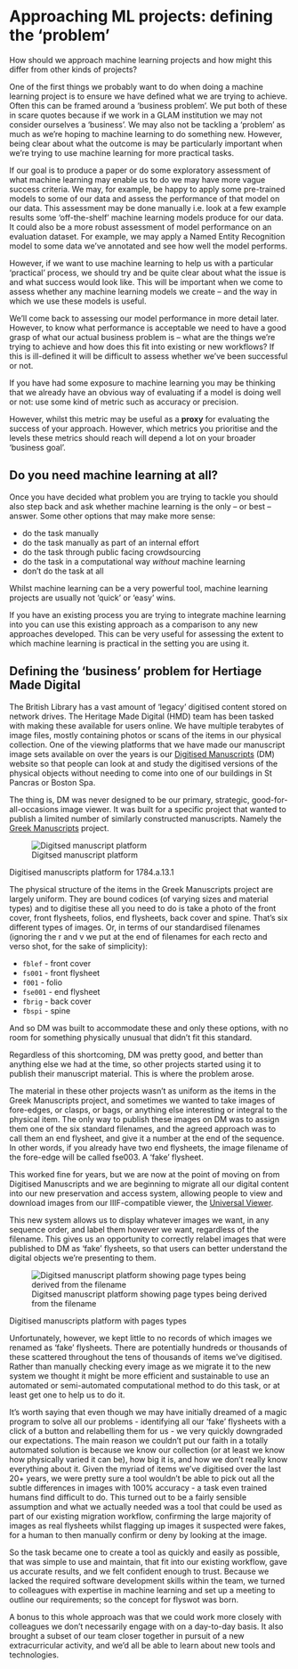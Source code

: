 
# Approaching ML projects: defining the 'problem'

How should we approach machine learning projects and how might this differ from other kinds of projects? 

One of the first things we probably want to do when doing a machine learning project is to ensure we have defined what we are trying to achieve. Often this can be framed around a 'business problem'. We put both of these in scare quotes because if we work in a GLAM institution we may not consider ourselves a 'business'. We may also not be tackling a 'problem' as much as we're hoping to machine learning to do something new. However, being clear about what the outcome is may be particularly important when we're trying to use machine learning for more practical tasks. 

If our goal is to produce a paper or do some exploratory assessment of what machine learning may enable us to do we may have more vague success criteria. We may, for example, be happy to apply some pre-trained models to some of our data and assess the performance of that model on our data. This assessment may be done manually i.e. look at a few example results some 'off-the-shelf' machine learning models produce for our data. It could also be a more robust assessment of model performance on an evaluation dataset. For example, we may apply a Named Entity Recognition model to some data we've annotated and see how well the model performs. 

However, if we want to use machine learning to help us with a particular 'practical' process, we should try and be quite clear about what the issue is and what success would look like. This will be important when we come to assess whether any machine learning models we create -- and the way in which we use these models is useful.

<!-- add link here to future section below-->

We'll come back to assessing our model performance in more detail later. However, to know what performance is acceptable we need to have a good grasp of what our actual business problem is -- what are the things we're trying to achieve and how does this fit into existing or new workflows? If this is ill-defined it will be difficult to assess whether we've been successful or not. 

:::{.callout-note}
If you have had some exposure to machine learning you may be thinking that we already have an obvious way of evaluating if a model is doing well or not: use some kind of metric such as accuracy or precision.

However, whilst this metric may be useful as a **proxy** for evaluating the success of your approach. However, which metrics you prioritise and the levels these metrics should reach will depend a lot on your broader 'business goal'. 
:::


## Do you need machine learning at all? 

Once you have decided what problem you are trying to tackle you should also step back and ask whether machine learning is the only -- or best -- answer. Some other options that may make more sense:

- do the task manually 
- do the task manually as part of an internal effort
- do the task through public facing crowdsourcing 
- do the task in a computational way *without* machine learning
- don't do the task at all 

Whilst machine learning can be a very powerful tool, machine learning projects are usually not 'quick' or 'easy' wins. 

If you have an existing process you are trying to integrate machine learning into you can use this existing approach as a comparison to any new approaches developed. This can be very useful for assessing the extent to which machine learning is practical in the setting you are using it.


## Defining the 'business' problem for Hertiage Made Digital

The British Library has a vast amount of 'legacy' digitised content
stored on network drives. The Heritage Made Digital (HMD) team has been
tasked with making these available for users online. We have multiple
terabytes of image files, mostly containing photos or scans of the items
in our physical collection. One of the viewing platforms that we have
made our manuscript image sets available on over the years is
our [Digitised
Manuscripts](https://www.bl.uk/manuscripts/Default.aspx) (DM) website
so that people can look at and study the digitised versions of the
physical objects without needing to come into one of our buildings in St
Pancras or Boston Spa.

The thing is, DM was never designed to be our primary, strategic,
good-for-all-occasions image viewer. It was built for a specific project
that wanted to publish a limited number of similarly constructed
manuscripts. Namely the [Greek
Manuscripts](https://www.bl.uk/collection-guides/greek-manuscripts)
project.

::: {#fig-manuscript layout-ncol=1}

![Digitsed manuscript platform](assets/digitised_manuscripts_overall.webp){#fig-manuscript}

Digitised manuscripts platform for 1784.a.13.1 
:::


The physical structure of the items in the Greek Manuscripts project are
largely uniform. They are bound codices (of varying sizes and material
types) and to digitise these all you need to do is take a photo of the
front cover, front flysheets, folios, end flysheets, back cover and
spine. That's six different types of images. Or, in terms of our
standardised filenames (ignoring the r and v we put at the end of
filenames for each recto and verso shot, for the sake of simplicity):

- `fblef` - front cover
- `fs001` - front flysheet
- `f001` - folio
- `fse001` - end flysheet
- `fbrig` - back cover
- `fbspi` - spine

And so DM was built to accommodate these and only these options, with no
room for something physically unusual that didn't fit this standard.

Regardless of this shortcoming, DM was pretty good, and better than
anything else we had at the time, so other projects started using it to
publish their manuscript material. This is where the problem arose.

The material in these other projects wasn't as uniform as the items in
the Greek Manuscripts project, and sometimes we wanted to take images of
fore-edges, or clasps, or bags, or anything else interesting or integral
to the physical item. The only way to publish these images on DM was to
assign them one of the six standard filenames, and the agreed approach
was to call them an end flysheet, and give it a number at the end of the
sequence. In other words, if you already have two end flysheets, the
image filename of the fore-edge will be called fse003. A 'fake'
flysheet.

This worked fine for years, but we are now at the point of moving on
from Digitised Manuscripts and we are beginning to migrate all our
digital content into our new preservation and access system, allowing
people to view and download images from our IIIF-compatible viewer, the
[Universal
Viewer](https://blogs.bl.uk/digital-scholarship/2016/12/new-viewer-digitised-collections-british-library.html).

This new system allows us to display whatever images we want, in any
sequence order, and label them however we want, regardless of the
filename. This gives us an opportunity to correctly relabel images that
were published to DM as 'fake' flysheets, so that users can better
understand the digital objects we're presenting to them.

::: {#fig-manuscript layout-ncol=1}

![Digitsed manuscript platform showing page types being derived from the filename](assets/or_8816.webp){#fig-manuscript}

Digitised manuscripts platform with pages types
:::

Unfortunately, however, we kept little to no records of which images we
renamed as 'fake' flysheets. There are potentially hundreds or thousands
of these scattered throughout the tens of thousands of items we've
digitised. Rather than manually checking every image as we migrate it to
the new system we thought it might be more efficient and sustainable to
use an automated or semi-automated computational method to do this task,
or at least get one to help us to do it.

It's worth saying that even though we may have initially dreamed of a
magic program to solve all our problems - identifying all our 'fake'
flysheets with a click of a button and relabelling them for us - we very
quickly downgraded our expectations. The main reason we couldn't put our
faith in a totally automated solution is because we know our collection
(or at least we know how physically varied it can be), how big it is,
and how we don't really know everything about it. Given the myriad of
items we've digitised over the last 20+ years, we were pretty sure a
tool wouldn't be able to pick out all the subtle differences in images
with 100% accuracy - a task even trained humans find difficult to do.
This turned out to be a fairly sensible assumption and what we actually
needed was a tool that could be used as part of our existing migration
workflow, confirming the large majority of images as real flysheets
whilst flagging up images it suspected were fakes, for a human to then
manually confirm or deny by looking at the image.

So the task became one to create a tool as quickly and easily as
possible, that was simple to use and maintain, that fit into our
existing workflow, gave us accurate results, and we felt confident
enough to trust. Because we lacked the required software development
skills within the team, we turned to colleagues with expertise in
machine learning and set up a meeting to outline our requirements; so
the concept for flyswot was born.

A bonus to this whole approach was that we could work more closely with
colleagues we don't necessarily engage with on a day-to-day basis. It
also brought a subset of our team closer together in pursuit of a new
extracurricular activity, and we'd all be able to learn about new tools
and technologies.

